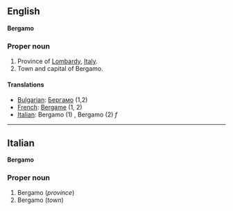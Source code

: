 ==English==
'''Bergamo'''

===Proper noun===

#Province of [[Lombardy]], [[Italy]].
#Town and capital of Bergamo.

====Translations====

*[[Bulgarian]]: [[Бергамо]] (1,2)
*[[French]]: [[Bergame]] (1, 2)
*[[Italian]]: Bergamo (1) '' '', Bergamo (2) ''f''

----

==Italian==
'''Bergamo'''

===Proper noun===

#Bergamo (''province'')
#Bergamo (''town'')
